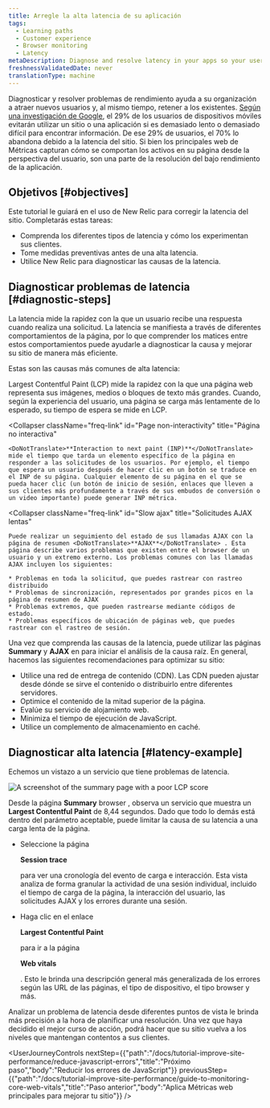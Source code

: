 ```yaml
---
title: Arregle la alta latencia de su aplicación
tags:
  - Learning paths
  - Customer experience
  - Browser monitoring
  - Latency
metaDescription: Diagnose and resolve latency in your apps so your users get the most out of their site experience.
freshnessValidatedDate: never
translationType: machine
---
```



Diagnosticar y resolver problemas de rendimiento ayuda a su organización a atraer nuevos usuarios y, al mismo tiempo, retener a los existentes. [Según una investigación de Google](https://think.storage.googleapis.com/images/micromoments-guide-to-winning-shift-to-mobile-download.pdf), el 29% de los usuarios de dispositivos móviles evitarán utilizar un sitio o una aplicación si es demasiado lento o demasiado difícil para encontrar información. De ese 29% de usuarios, el 70% lo abandona debido a la latencia del sitio. Si bien los principales web de Métricas capturan cómo se comportan los activos en su página desde la perspectiva del usuario, son una parte de la resolución del bajo rendimiento de la aplicación.

## Objetivos [#objectives]

Este tutorial le guiará en el uso de New Relic para corregir la latencia del sitio. Completarás estas tareas:

* Comprenda los diferentes tipos de latencia y cómo los experimentan sus clientes.
* Tome medidas preventivas antes de una alta latencia.
* Utilice New Relic para diagnosticar las causas de la latencia.

## Diagnosticar problemas de latencia [#diagnostic-steps]

La latencia mide la rapidez con la que un usuario recibe una respuesta cuando realiza una solicitud. La latencia se manifiesta a través de diferentes comportamientos de la página, por lo que comprender los matices entre estos comportamientos puede ayudarle a diagnosticar la causa y mejorar su sitio de manera más eficiente.

Estas son las causas más comunes de alta latencia:

<CollapserGroup>
  <Collapser
    className="freq-link"
    id="Slow page load"
    title="Carga de página lenta"
  >
    Largest Contentful Paint (LCP) mide la rapidez con la que una página web representa sus imágenes, medios o bloques de texto más grandes. Cuando, según la experiencia del usuario, una página se carga más lentamente de lo esperado, su tiempo de espera se mide en LCP.
  </Collapser>

  <Collapser
    className="freq-link"
    id="Page non-interactivity"
    title="Página no interactiva"
  >
    <DoNotTranslate>**Interaction to next paint (INP)**</DoNotTranslate> mide el tiempo que tarda un elemento específico de la página en responder a las solicitudes de los usuarios. Por ejemplo, el tiempo que espera un usuario después de hacer clic en un botón se traduce en el INP de su página. Cualquier elemento de su página en el que se pueda hacer clic (un botón de inicio de sesión, enlaces que lleven a sus clientes más profundamente a través de sus embudos de conversión o un video importante) puede generar INP métrica.
  </Collapser>

  <Collapser
    className="freq-link"
    id="Slow ajax"
    title="Solicitudes AJAX lentas"
  >
    Puede realizar un seguimiento del estado de sus llamadas AJAX con la página de resumen <DoNotTranslate>**AJAX**</DoNotTranslate> . Esta página describe varios problemas que existen entre el browser de un usuario y un extremo externo. Los problemas comunes con las llamadas AJAX incluyen los siguientes:

    * Problemas en toda la solicitud, que puedes rastrear con rastreo distribuido
    * Problemas de sincronización, representados por grandes picos en la página de resumen de AJAX
    * Problemas extremos, que pueden rastrearse mediante códigos de estado.
    * Problemas específicos de ubicación de páginas web, que puedes rastrear con el rastreo de sesión.
  </Collapser>
</CollapserGroup>

Una vez que comprenda las causas de la latencia, puede utilizar las páginas <DoNotTranslate>**Summary**</DoNotTranslate> y <DoNotTranslate>**AJAX**</DoNotTranslate> en <InlinePopover type="browser"/>para iniciar el análisis de la causa raíz. En general, hacemos las siguientes recomendaciones para optimizar su sitio:

* Utilice una red de entrega de contenido (CDN). Las CDN pueden ajustar desde dónde se sirve el contenido o distribuirlo entre diferentes servidores.
* Optimice el contenido de la mitad superior de la página.
* Evalúe su servicio de alojamiento web.
* Minimiza el tiempo de ejecución de JavaScript.
* Utilice un complemento de almacenamiento en caché.

## Diagnosticar alta latencia [#latency-example]

Echemos un vistazo a un servicio que tiene problemas de latencia.

<img
  alt="A screenshot of the summary page with a poor LCP score"
  title="Abnormal LCP score"
  src={journeyAbnormalLCP}
/>

Desde la página <DoNotTranslate>**Summary**</DoNotTranslate> browser , observa un servicio que muestra un <DoNotTranslate>**Largest Contentful Paint**</DoNotTranslate> de 8,44 segundos. Dado que todo lo demás está dentro del parámetro aceptable, puede limitar la causa de su latencia a una carga lenta de la página.

* Seleccione la página

  <DoNotTranslate>**Session trace**</DoNotTranslate>

  para ver una cronología del evento de carga e interacción. Esta vista analiza de forma granular la actividad de una sesión individual, incluido el tiempo de carga de la página, la interacción del usuario, las solicitudes AJAX y los errores durante una sesión.

* Haga clic en el enlace

  <DoNotTranslate>**Largest Contentful Paint**</DoNotTranslate>

  para ir a la página

  <DoNotTranslate>**Web vitals**</DoNotTranslate>

  . Esto le brinda una descripción general más generalizada de los errores según las URL de las páginas, el tipo de dispositivo, el tipo browser y más.

Analizar un problema de latencia desde diferentes puntos de vista le brinda más precisión a la hora de planificar una resolución. Una vez que haya decidido el mejor curso de acción, podrá hacer que su sitio vuelva a los niveles que mantengan contentos a sus clientes.

<UserJourneyControls
  nextStep={{"path":"/docs/tutorial-improve-site-performance/reduce-javascript-errors","title":"Próximo paso","body":"Reducir los errores de JavaScript"}}
  previousStep={{"path":"/docs/tutorial-improve-site-performance/guide-to-monitoring-core-web-vitals","title":"Paso anterior","body":"Aplica Métricas web principales para mejorar tu sitio"}}
/>